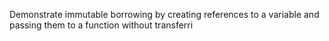 Demonstrate immutable borrowing by creating references to a variable and passing them to a function without transferri
